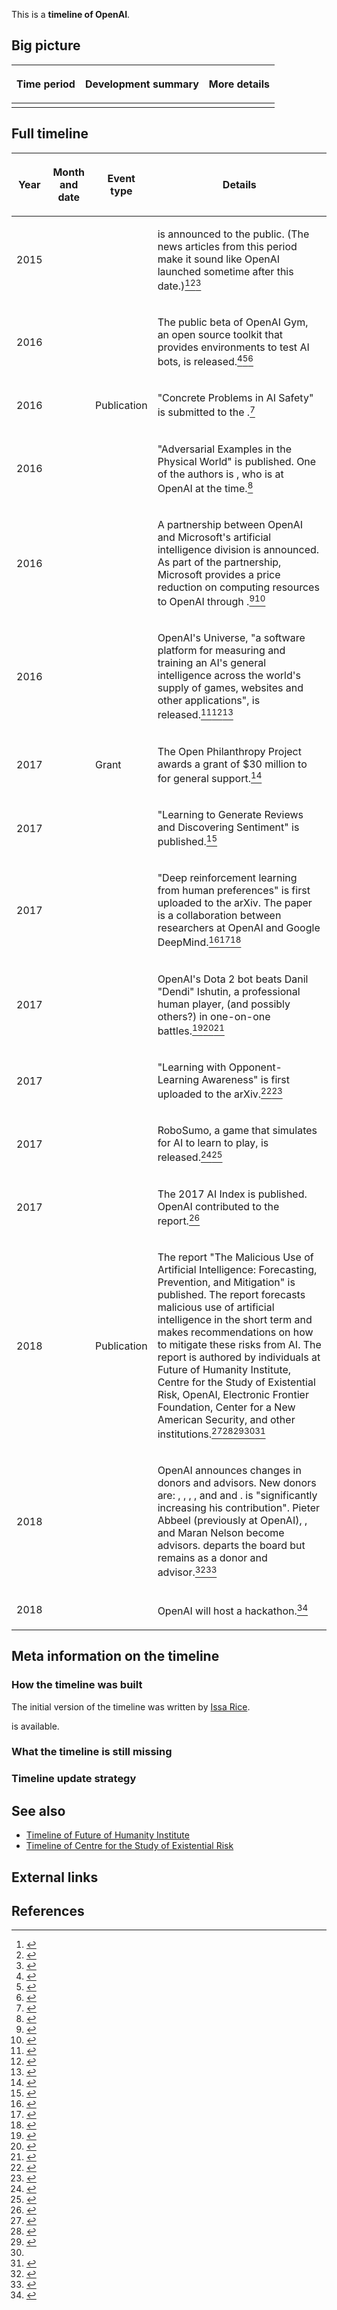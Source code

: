 This is a '''timeline of OpenAI'''.

==Big picture==

{| class="wikitable"
! Time period !! Development summary !! More details
|-
|}

==Full timeline==

{| class="sortable wikitable"
! Year !! Month and date !! Event type !! Details
|-
| 2015 || {{dts|December 11}} || || {{w|OpenAI}} is announced to the public. (The news articles from this period make it sound like OpenAI launched sometime after this date.)<ref>{{cite web |url=https://www.nytimes.com/2015/12/12/science/artificial-intelligence-research-center-is-founded-by-silicon-valley-investors.html |date=December 11, 2015 |publisher=[[w:The New York Times|The New York Times]] |title=Artificial-Intelligence Research Center Is Founded by Silicon Valley Investors |author=John Markoff |accessdate=July 26, 2017 |quote=The organization, to be named OpenAI, will be established as a nonprofit, and will be based in San Francisco.}}</ref><ref>{{cite web |url=https://blog.openai.com/introducing-openai/ |publisher=OpenAI Blog |title=Introducing OpenAI |date=December 11, 2015 |accessdate=July 26, 2017}}</ref><ref>{{cite web |url=https://techcrunch.com/2015/12/11/non-profit-openai-launches-with-backing-from-elon-musk-and-sam-altman/ |date=December 11, 2015 |publisher=TechCrunch |title=Artificial Intelligence Nonprofit OpenAI Launches With Backing From Elon Musk And Sam Altman |author=Drew Olanoff |accessdate=March 2, 2018}}</ref>
|-
| 2016 || {{dts|April 27}} || || The public beta of OpenAI Gym, an open source toolkit that provides environments to test AI bots, is released.<ref>{{cite web |url=https://blog.openai.com/openai-gym-beta/ |publisher=OpenAI Blog |title=OpenAI Gym Beta |date=March 20, 2017 |accessdate=March 2, 2018}}</ref><ref>{{cite web |url=https://www.wired.com/2016/04/openai-elon-musk-sam-altman-plan-to-set-artificial-intelligence-free/ |title=Inside OpenAI, Elon Musk's Wild Plan to Set Artificial Intelligence Free |date=April 27, 2016 |publisher=[[wikipedia:WIRED|WIRED]] |accessdate=March 2, 2018 |quote=This morning, OpenAI will release its first batch of AI software, a toolkit for building artificially intelligent systems by way of a technology called "reinforcement learning"}}</ref><ref>{{cite web |url=http://www.businessinsider.com/openai-has-launched-a-gym-where-developers-can-train-their-computers-2016-4?op=1 |first=Sam |last=Shead |date=April 28, 2016 |title=Elon Musk's $1 billion AI company launches a 'gym' where developers train their computers |publisher=Business Insider |accessdate=March 3, 2018}}</ref>
|-
| 2016 || {{dts|June 21}} || Publication || "Concrete Problems in AI Safety" is submitted to the {{w|arXiv}}.<ref>{{cite web |url=https://arxiv.org/abs/1606.06565 |title=[1606.06565] Concrete Problems in AI Safety |date=June 21, 2016 |accessdate=July 25, 2017}}</ref>
|-
| 2016 || {{dts|July 8}} || || "Adversarial Examples in the Physical World" is published. One of the authors is {{W|Ian Goodfellow}}, who is at OpenAI at the time.<ref>{{cite web |url=https://www.wired.com/2016/07/fool-ai-seeing-something-isnt/ |title=How To Fool AI Into Seeing Something That Isn't There |publisher=[[WIRED]] |date=July 29, 2016 |first=Cade |last=Metz |accessdate=March 3, 2018}}</ref>
|-
| 2016 || {{dts|November 15}} || || A partnership between OpenAI and Microsoft's artificial intelligence division is announced. As part of the partnership, Microsoft provides a price reduction on computing resources to OpenAI through {{W|Microsoft Azure}}.<ref>{{cite web |url=https://www.theverge.com/2016/11/15/13639904/microsoft-openai-ai-partnership-elon-musk-sam-altman |date=November 15, 2016 |publisher=The Verge |first=Nick |last=Statt |title=Microsoft is partnering with Elon Musk's OpenAI to protect humanity's best interests |accessdate=March 2, 2018}}</ref><ref>{{cite web |url=https://www.wired.com/2016/11/next-battles-clouds-ai-chips/ |title=The Next Big Front in the Battle of the Clouds Is AI Chips. And Microsoft Just Scored a Win |publisher=[[WIRED]] |first=Cade |last=Metz |accessdate=March 2, 2018 |quote=According to Altman and Harry Shum, head of Microsoft new AI and research group, OpenAI's use of Azure is part of a larger partnership between the two companies. In the future, Altman and Shum tell WIRED, the two companies may also collaborate on research. "We're exploring a couple of specific projects," Altman says. "I'm assuming something will happen there." That too will require some serious hardware.}}</ref>
|-
| 2016 || {{dts|December}} || || OpenAI's Universe, "a software platform for measuring and training an AI's general intelligence across the world's supply of games, websites and other applications", is released.<ref>{{cite web |url=https://github.com/openai/universe |accessdate=March 1, 2018 |publisher=GitHub |title=universe}}</ref><ref>{{cite web |url=https://techcrunch.com/2016/12/05/openais-universe-is-the-fun-parent-every-artificial-intelligence-deserves/ |date=December 5, 2016 |publisher=TechCrunch |title=OpenAI's Universe is the fun parent every artificial intelligence deserves |author=John Mannes |accessdate=March 2, 2018}}</ref><ref>{{cite web |url=https://www.wired.com/2016/12/openais-universe-computers-learn-use-apps-like-humans/ |title=Elon Musk's Lab Wants to Teach Computers to Use Apps Just Like Humans Do |publisher=[[WIRED]] |accessdate=March 2, 2018}}</ref>
|-
| 2017 || {{dts|March}} || Grant || The Open Philanthropy Project awards a grant of $30 million to {{w|OpenAI}} for general support.<ref name="donations-portal-open-phil-ai-risk">{{cite web |url=https://donations.vipulnaik.com/donor.php?donor=Open+Philanthropy+Project&cause_area_filter=AI+risk |title=Open Philanthropy Project donations made (filtered to cause areas matching AI risk) |accessdate=July 27, 2017}}</ref>
|-
| 2017 || {{dts|April 6}} || || "Learning to Generate Reviews and Discovering Sentiment" is published.<ref>{{cite web |url=https://techcrunch.com/2017/04/07/openai-sets-benchmark-for-sentiment-analysis-using-an-efficient-mlstm/ |date=April 7, 2017 |publisher=TechCrunch |title=OpenAI sets benchmark for sentiment analysis using an efficient mLSTM |author=John Mannes |accessdate=March 2, 2018}}</ref>
|-
| 2017 || {{dts|June 12}} || || "Deep reinforcement learning from human preferences" is first uploaded to the arXiv. The paper is a collaboration between researchers at OpenAI and Google DeepMind.<ref>{{cite web |url=https://arxiv.org/abs/1706.03741 |title=[1706.03741] Deep reinforcement learning from human preferences |accessdate=March 2, 2018}}</ref><ref>{{cite web |url=https://www.gwern.net/newsletter/2017/06 |author=gwern |date=June 3, 2017 |title=June 2017 news - Gwern.net |accessdate=March 2, 2018}}</ref><ref>{{cite web |url=https://www.wired.com/story/two-giants-of-ai-team-up-to-head-off-the-robot-apocalypse/ |title=Two Giants of AI Team Up to Head Off the Robot Apocalypse |publisher=[[wikipedia:WIRED|WIRED]] |accessdate=March 2, 2018 |quote=A new paper from the two organizations on a machine learning system that uses pointers from humans to learn a new task, rather than figuring out its own—potentially unpredictable—approach, follows through on that. Amodei says the project shows it's possible to do practical work right now on making machine learning systems less able to produce nasty surprises.}}</ref>
|-
| 2017 || {{dts|August 12}} || || OpenAI's Dota 2 bot beats Danil "Dendi" Ishutin, a professional human player, (and possibly others?) in one-on-one battles.<ref>{{cite web |url=https://techcrunch.com/2017/08/12/openai-bot-remains-undefeated-against-worlds-greatest-dota-2-players/ |date=August 12, 2017 |publisher=TechCrunch |title=OpenAI bot remains undefeated against world's greatest Dota 2 players |author=Jordan Crook |accessdate=March 2, 2018}}</ref><ref>{{cite web |url=https://www.theverge.com/2017/8/14/16143392/dota-ai-openai-bot-win-elon-musk |date=August 14, 2017 |publisher=The Verge |title=Did Elon Musk's AI champ destroy humans at video games? It's complicated |accessdate=March 2, 2018}}</ref><ref>{{cite web |url=http://www.businessinsider.com/the-international-dota-2-openai-bot-beats-dendi-2017-8 |date=August 11, 2017 |title=Elon Musk's $1 billion AI startup made a surprise appearance at a $24 million video game tournament — and crushed a pro gamer |publisher=Business Insider |accessdate=March 3, 2018}}</ref>
|-
| 2017 || {{Dts|September 13}} || || "Learning with Opponent-Learning Awareness" is first uploaded to the arXiv.<ref>{{cite web |url=https://arxiv.org/abs/1709.04326 |title=[1709.04326] Learning with Opponent-Learning Awareness |accessdate=March 2, 2018}}</ref><ref>{{cite web |url=https://www.gwern.net/newsletter/2017/09 |author=gwern |date=August 16, 2017 |title=September 2017 news - Gwern.net |accessdate=March 2, 2018}}</ref>
|-
| 2017 || {{dts|October 11}} || || RoboSumo, a game that simulates {{W|sumo wrestling}} for AI to learn to play, is released.<ref>{{cite web |url=https://www.wired.com/story/ai-sumo-wrestlers-could-make-future-robots-more-nimble/ |title=AI Sumo Wrestlers Could Make Future Robots More Nimble |publisher=[[WIRED]] |accessdate=March 3, 2018}}</ref><ref>{{cite web |url=http://www.businessinsider.com/elon-musk-openai-virtual-robots-learn-sumo-wrestle-soccer-sports-ai-tech-science-2017-10 |first1=Alexandra |last1=Appolonia |first2=Justin |last2=Gmoser |date=October 20, 2017 |title=Elon Musk's artificial intelligence company created virtual robots that can sumo wrestle and play soccer |publisher=Business Insider |accessdate=March 3, 2018}}</ref>
|-
| 2017 || {{dts|December}} || || The 2017 AI Index is published. OpenAI contributed to the report.<ref>{{cite web |url=https://www.theverge.com/2017/12/1/16723238/ai-artificial-intelligence-progress-index |date=December 1, 2017 |publisher=The Verge |title=Artificial intelligence isn't as clever as we think, but that doesn't stop it being a threat |first=James |last=Vincent |accessdate=March 2, 2018}}</ref>
|-
| 2018 || {{dts|February 20}} || Publication || The report "The Malicious Use of Artificial Intelligence: Forecasting, Prevention, and Mitigation" is published. The report forecasts malicious use of artificial intelligence in the short term and makes recommendations on how to mitigate these risks from AI. The report is authored by individuals at Future of Humanity Institute, Centre for the Study of Existential Risk, OpenAI, Electronic Frontier Foundation, Center for a New American Security, and other institutions.<ref>{{cite web |url=https://arxiv.org/abs/1802.07228 |title=[1802.07228] The Malicious Use of Artificial Intelligence: Forecasting, Prevention, and Mitigation |accessdate=February 24, 2018}}</ref><ref>{{cite web |url=https://blog.openai.com/preparing-for-malicious-uses-of-ai/ |publisher=OpenAI Blog |title=Preparing for Malicious Uses of AI |date=February 21, 2018 |accessdate=February 24, 2018}}</ref><ref>{{cite web |url=https://maliciousaireport.com/ |author=Malicious AI Report |publisher=Malicious AI Report |title=The Malicious Use of Artificial Intelligence |accessdate=February 24, 2018}}</ref><ref name="musk-leaves" /><ref>{{cite web |url=https://www.wired.com/story/why-artificial-intelligence-researchers-should-be-more-paranoid/ |title=Why Artificial Intelligence Researchers Should Be More Paranoid |first=Tom |last=Simonite |publisher=[[WIRED]] |accessdate=March 2, 2018}}</ref>
|-
| 2018 || {{dts|February 20}} || || OpenAI announces changes in donors and advisors. New donors are: {{W|Jed McCaleb}}, {{W|Gabe Newell}}, {{W|Michael Seibel}}, {{W|Jaan Tallinn}}, and {{W|Ashton Eaton}} and {{W|Brianne Theisen-Eaton}}. {{W|Reid Hoffman}} is "significantly increasing his contribution". Pieter Abbeel (previously at OpenAI), {{W|Julia Galef}}, and Maran Nelson become advisors. {{W|Elon Musk}} departs the board but remains as a donor and advisor.<ref>{{cite web |url=https://blog.openai.com/openai-supporters/ |publisher=OpenAI Blog |title=OpenAI Supporters |date=February 21, 2018 |accessdate=March 1, 2018}}</ref><ref name="musk-leaves">{{cite web |url=https://www.theverge.com/2018/2/21/17036214/elon-musk-openai-ai-safety-leaves-board |date=February 21, 2018 |publisher=The Verge |title=Elon Musk leaves board of AI safety group to avoid conflict of interest with Tesla |accessdate=March 2, 2018}}</ref>
|-
| 2018 || {{dts|March 3}} || || OpenAI will host a hackathon.<ref>{{cite web |url=https://blog.openai.com/hackathon/ |publisher=OpenAI Blog |title=OpenAI Hackathon |date=February 24, 2018 |accessdate=March 1, 2018}}</ref>
|}

==Meta information on the timeline==

===How the timeline was built===

The initial version of the timeline was written by [[User:Issa|Issa Rice]].

{{funding info}} is available.

===What the timeline is still missing===

===Timeline update strategy===

==See also==

* [[Timeline of Future of Humanity Institute]]
* [[Timeline of Centre for the Study of Existential Risk]]

==External links==

==References==

{{Reflist|30em}}
